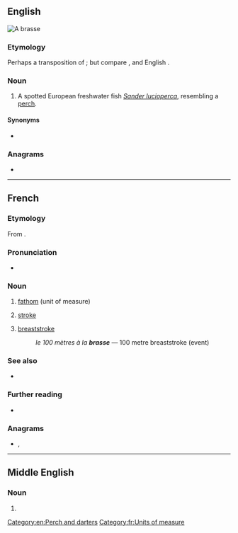 {{also|Brasse|brassé}}
==English==
[[File:StizostedionLuciopercaAquarium.JPG|thumb|A '''brasse''']]
{{wikipedia|Sander (genus)}}
{{wikispecies|Sander lucioperca}}

===Etymology===
Perhaps a transposition of {{m|en|barse}}; but compare {{cog|de|Brasse||bream}}, and English {{m|en|bream}}.

===Noun===
{{en-noun}}

# A spotted European freshwater fish ''[[Sander lucioperca]]'', resembling a [[perch]].

====Synonyms====
* {{sense|Sander lucioperca}} {{l|en|zander}}

===Anagrams===
* {{anagrams|en|a=aberss|BSAers|Brases|Sabers|barses|besras|sabers|sabres}}

[[Category:en:Perch and darters]]

----

==French==

===Etymology===
From {{der|fr|la|([[tensus|tēnsa]]) [[bracchium|bracchia]]||(outstretched) arms}}.

===Pronunciation===
* {{fr-IPA}}

===Noun===
{{fr-noun|f}}

# [[fathom]] (unit of measure)
# {{lb|fr|swimming}} [[stroke]]
# {{lb|fr|swimming}} [[breaststroke]]
#: ''le 100 mètres à la '''brasse''''' — 100 metre breaststroke (event)

===See also===
* {{l|fr|toise}}

===Further reading===
* {{R:TLFi}}

===Anagrams===
* {{l|fr|brases}}, {{l|fr|sabres}}

[[Category:fr:Units of measure]]

----

==Middle English==

===Noun===
{{head|enm|noun}}

# {{alt form|enm|bras}}